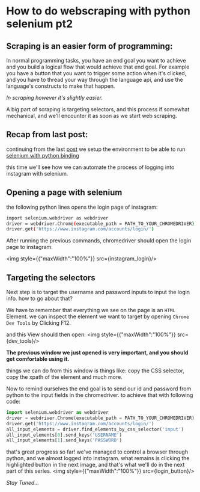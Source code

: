 
# How to do webscraping with python selenium pt2

## Scraping is an easier form of programming:
In normal programming tasks, you have an end goal you want to achieve and you build a logical flow 
that would achieve that end goal.
For example you have a button that you want to trigger some action when it's clicked, and you have to 
thread your way through the language api, and use the language's constructs to make that happen.

*In scraping however it's slightly easier.*

A big part of scraping is targeting selectors, and this process if somewhat mechanical, and we'll encounter it
as soon as we start web scraping.


## Recap from last post:
continuing from the last [post](http://prgmlu.github.io/posts/2020-01-13/how-to-do-webscraping-with-selenium-python)
we setup the environment to be able to run [selenium with python binding](https://selenium-python.readthedocs.io/)

this time we'll see how we can automate the process of logging into instagram with selenium.

## Opening a page with selenium

the following python lines opens the login page of instagram:

```bash
import selenium.webdriver as webdriver
driver = webdriver.Chrome(executable_path = PATH_TO_YOUR_CHROMEDRIVER)
driver.get('https://www.instagram.com/accounts/login/')
```
After running the previous commands, chromedriver should open the login page to instagram.

 <img style={{"maxWidth":"100%"}} src={instagram_login}/> 

## Targeting the selectors
Next step is to target the username and password inputs to input the login info.
how to go about that?

We have to remember that everything we see on the page is an `HTML` Element.
we can inspect the element we want to target by opening `Chrome Dev Tools` by Clicking F12.

and this View should then open:
 <img style={{"maxWidth":"100%"}} src={dev_tools}/> 

**The previous window we just opened is very important, and you should get comfortable using it.**

things we can do from this window is things like: copy the CSS selector, copy the xpath of the element and much more.

Now to remind ourselves the end goal is to send our id and password from python to the input fields in the chromedriver.
to achieve that with following code:

```python
import selenium.webdriver as webdriver
driver = webdriver.Chrome(executable_path = PATH_TO_YOUR_CHROMEDRIVER)
driver.get('https://www.instagram.com/accounts/login/')
all_input_elements = driver.find_elements_by_css_selector('input')
all_input_elements[0].send_keys('USERNAME')
all_input_elements[1].send_keys('PASSWORD')
```
that's great progress so far! we've managed to control a browser through python, and we almost logged into instagram.
what remains is clicking the highlighted button in the next image, and that's what we'll do in the next part of this series.
 <img style={{"maxWidth":"100%"}} src={login_button}/> 

*Stay Tuned...*